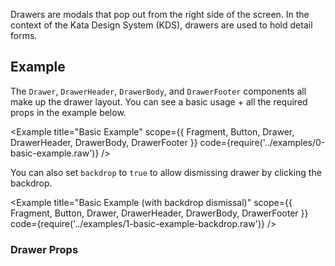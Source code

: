 


Drawers are modals that pop out from the right side of the screen. In the context of the Kata Design System (KDS), drawers are used to hold detail forms.

## Example

The `Drawer`, `DrawerHeader`, `DrawerBody`, and `DrawerFooter` components all make up the drawer layout. You can see a basic usage + all the required props in the example below.

<Example
  title="Basic Example"
  scope={{ Fragment, Button, Drawer, DrawerHeader, DrawerBody, DrawerFooter }}
  code={require('../examples/0-basic-example.raw')}
/>

You can also set `backdrop` to `true` to allow dismissing drawer by clicking the backdrop.

<Example
  title="Basic Example (with backdrop dismissal)"
  scope={{ Fragment, Button, Drawer, DrawerHeader, DrawerBody, DrawerFooter }}
  code={require('../examples/1-basic-example-backdrop.raw')}
/>


### Drawer Props

<Props props={drawerProps} />
